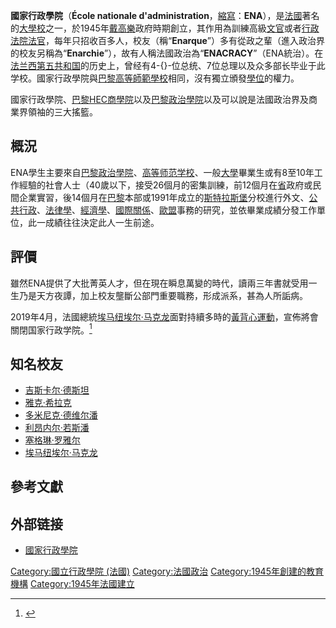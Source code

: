 {{noteTA
|G1=People
|G2=IT
|G3=Communication
|1=zh-hans:埃马纽埃尔;zh-tw:艾曼紐;zh-hk:伊曼努爾;
|2=zh-hans:马克龙;zh-tw:馬克宏;zh-hk:馬克龍;
}}
{{Infobox University
|name = 国家行政学院<br/>(École nationale d'administration)
|image_name = 
|motto = 
|mottoeng = 
|established = 1945年
|type = 公立
|calendar = 
|endowment = 
|director = [[Patrick_Gerard|Patrick Gerard]]<ref>{{Cite web |url=http://www.vousnousils.fr/2012/10/03/une-diplomate-de-carriere-nathalie-loiseau-nommee-directrice-de-lena-535104 |title=La diplomate Nathalie Loiseau a été nommée mercredi 3 octobre 2012 en Conseil des ministres directrice de l'Ecole nationale d'administration (ENA), devenant ainsi la deuxième femme à diriger la prestigieuse école qui forme les hauts fonctionnaires |accessdate=2017-05-08 |archive-date=2012-11-01 |archive-url=https://web.archive.org/web/20121101072800/http://www.vousnousils.fr/2012/10/03/une-diplomate-de-carriere-nathalie-loiseau-nommee-directrice-de-lena-535104 |dead-url=yes }}</ref>
|undergrad = 0
|postgrad = 533名学生
|staff = 229
|city = [[斯特拉斯堡|斯特拉斯堡]]
|country = {{FRA}}
|campus = 
|athletics =
|colors = 
|nickname = 
|mascot = 
|website= [http://www.ena.fr www.ena.fr] 
}}
'''國家行政學院'''（'''École nationale d'administration'''，[[縮寫|縮寫]]：'''ENA'''），是[[法國|法國]]著名的[[大学校_(法国)|大學校]]之一，於1945年[[戴高樂|戴高樂]]政府時期創立，其作用為訓練高級[[文官|文官]]或者[[行政法院|行政法院]][[法官|法官]]，每年只招收百多人，校友（稱“'''Enarque'''”）多有從政之輩（進入政治界的校友另稱為“'''Enarchie'''”），故有人稱法國政治為“'''ENACRACY'''”（ENA統治）。在[[法兰西第五共和国|法兰西第五共和国]]的历史上，曾经有4-{}-位总统、7位总理以及众多部长毕业于此学校。國家行政學院與[[巴黎高等師範學校|巴黎高等師範學校]]相同，沒有獨立頒發[[學位|學位]]的權力。

國家行政學院、[[巴黎高等商業研究學院|巴黎HEC商學院]]以及[[巴黎政治學院|巴黎政治學院]]以及可以說是法國政治界及商業界領袖的三大搖籃。

== 概況 ==
ENA學生主要來自[[巴黎政治學院|巴黎政治學院]]、[[高等師範學校_(消歧義)|高等师范学校]]、一般[[大學|大學]]畢業生或有8至10年工作經驗的社會人士（40歲以下，接受26個月的密集訓練，前12個月在[[省_(法國)|省]]政府或民間企業實習，後14個月在[[巴黎|巴黎]]本部或1991年成立的[[斯特拉斯堡|斯特拉斯堡]]分校進行外文、[[公共行政|公共行政]]、[[法律學|法律學]]、[[經濟學|經濟學]]、[[國際關係|國際關係]]、[[歐盟|歐盟]]事務的研究，並依畢業成績分發工作單位，此一成績往往決定此人一生前途。

== 評價 ==
雖然ENA提供了大批菁英人才，但在現在瞬息萬變的時代，讀兩三年書就受用一生乃是天方夜譚，加上校友壟斷公部門重要職務，形成派系，甚為人所詬病。

2019年4月，法國總統[[埃马纽埃尔·马克龙|埃马纽埃尔·马克龙]]面對持續多時的[[黃背心運動|黃背心運動]]，宣佈將會關閉国家行政学院。<ref>{{Cite web |url=https://news.now.com/home/international/player?newsId=345912&home=1 |title=馬克龍廢除國家行政學院冀平息黃背心示威 |accessdate=2019-04-26 |archive-date=2019-05-19 |archive-url=https://web.archive.org/web/20190519215403/https://news.now.com/home/international/player?newsId=345912&home=1 |dead-url=no }}</ref>

== 知名校友 ==

*[[吉斯卡尔·德斯坦|吉斯卡尔·德斯坦]]
*[[雅克·希拉克|雅克·希拉克]]
*[[多米尼克·德维尔潘|多米尼克·德维尔潘]]
*[[利昂内尔·若斯潘|利昂内尔·若斯潘]]
*[[塞格琳·罗雅尔|塞格琳·罗雅尔]]
*[[埃马纽埃尔·马克龙|埃马纽埃尔·马克龙]]

==參考文獻==
{{reflist}}

==外部链接==
*[https://web.archive.org/web/20101009061815/http://www.ena.fr/accueil.php 國家行政學院]

{{法国大学校会议}}
{{Authority control}}
[[Category:國立行政學院_(法國)|Category:國立行政學院 (法國)]]
[[Category:法國政治|Category:法國政治]]
[[Category:1945年創建的教育機構|Category:1945年創建的教育機構]]
[[Category:1945年法國建立|Category:1945年法國建立]]